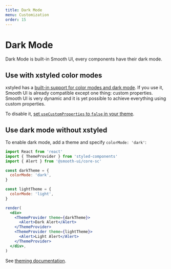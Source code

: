 ```yaml
---
title: Dark Mode
menu: Customization
order: 15
---
```


# Dark Mode

Dark Mode is built-in Smooth UI, every components have their dark mode.

## Use with xstyled color modes

xstyled has a [built-in support for color modes and dark mode](https://www.smooth-code.com/open-source/xstyled/docs/color-modes/). If you use it, Smooth UI is already compatible except one thing: custom properties. Smooth UI is very dynamic and it is yet possible to achieve everything using custom properties.

To disable it, [set `useCustomProperties` to `false` in your theme](https://www.smooth-code.com/open-source/xstyled/docs/color-modes/#turn-off-custom-properties).

## Use dark mode without xstyled

To enable dark mode, add a theme and specify `colorMode: 'dark'`:

```jsx live noInline
import React from 'react'
import { ThemeProvider } from 'styled-components'
import { Alert } from '@smooth-ui/core-sc'

const darkTheme = {
  colorMode: 'dark',
}

const lightTheme = {
  colorMode: 'light',
}

render(
  <div>
    <ThemeProvider theme={darkTheme}>
      <Alert>Dark Alert</Alert>
    </ThemeProvider>
    <ThemeProvider theme={lightTheme}>
      <Alert>Light Alert</Alert>
    </ThemeProvider>
  </div>,
)
```

See [theming documentation](/docs/theming/).
